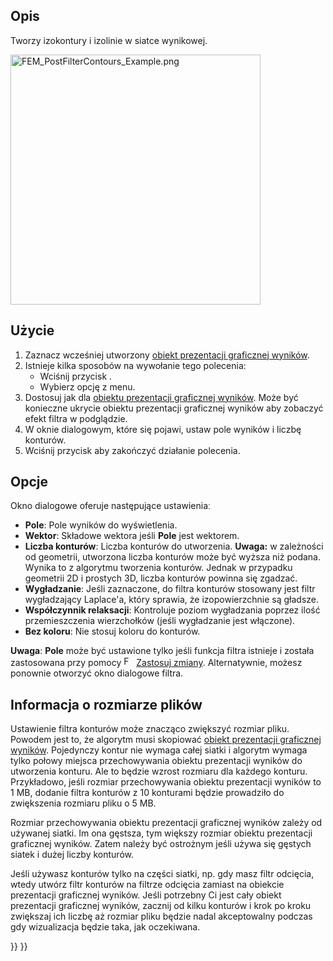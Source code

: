 <languages/>

{{Docnav
|[[FEM_PostFilterClipRegion/pl|Filtr przycięcia obszaru]]
|[[FEM_PostFilterGlyph/pl|Filtr symboli]]
|[[FEM_Workbench/pl|środowisko pracy MES]]
|IconL=FEM_PostFilterClipRegion.svg
|IconR=FEM_PostFilterGlyph.svg
|IconC=Workbench_FEM.svg
}}

{{GuiCommand/pl
|Name=FEM PostFilterContours
|Name/pl=MES: Filtr konturów
|MenuLocation=Wyniki → Filtr konturów
|Workbenches=[[FEM_Workbench/pl|MES]]
|Version=0.21
|SeeAlso=[[FEM_PostPipelineFromResult/pl|Prezentacja graficzna wyników]], [[FEM_PostCreateFunctions/pl|Funkcje filtrów MES]], [[FEM_tutorial/pl|Poradnik MES]]
}}

<span id="Description"></span>
==Opis==

Tworzy izokontury i izolinie w siatce wynikowej.

[[File:FEM_PostFilterContours_Example.png|400px]]
{{Caption|Izokontury przedstawiające składową Y bezwzględnej gęstości strumienia magnetycznego<br> w i wokół miedzianego przewodu, wokół którego przepływa prąd elektryczny z częstotliwością 100 kHz.<br> Więcej informacji o tym modelu można znaleźć w sekcji 14 dokumentu [https://www.nic.funet.fi/index/elmer/doc/ElmerTutorials.pdf Poradnik Elmer].}}

<span id="Usage"></span>
==Użycie==

# Zaznacz wcześniej utworzony [[FEM_PostPipelineFromResult/pl|obiekt prezentacji graficznej wyników]].
# Istnieje kilka sposobów na wywołanie tego polecenia:
#* Wciśnij przycisk {{Button|[[Image:FEM_PostFilterContours.svg|16px]] [[FEM_PostFilterContours/pl|Filtr konturów]]}}.
#* Wybierz opcję {{MenuCommand|Wyniki → [[Image:FEM_PostFilterContours.svg|16px]] Filtr konturów}} z menu.
# Dostosuj {{MenuCommand|Opcje wyświetlania wyników}} jak dla [[FEM_PostPipelineFromResult/pl|obiektu prezentacji graficznej wyników]]. Może być konieczne ukrycie obiektu prezentacji graficznej wyników aby zobaczyć efekt filtra w podglądzie.
# W oknie dialogowym, które się pojawi, ustaw pole wyników i liczbę konturów.
# Wciśnij przycisk {{Button|OK}} aby zakończyć działanie polecenia.

<span id="Options"></span>
==Opcje==

Okno dialogowe oferuje następujące ustawieniaː

* '''Pole''': Pole wyników do wyświetlenia.
* '''Wektor''': Składowe wektora jeśli '''Pole''' jest wektorem.
* '''Liczba konturów''': Liczba konturów do utworzenia. '''Uwaga:''' w zależności od geometrii, utworzona liczba konturów może być wyższa niż podana. Wynika to z algorytmu tworzenia konturów. Jednak w przypadku geometrii 2D i prostych 3D, liczba konturów powinna się zgadzać.
* '''Wygładzanie''': Jeśli zaznaczone, do filtra konturów stosowany jest filtr wygładzający Laplace'a, który sprawia, że izopowierzchnie są gładsze. {{Version/pl|1.1}}
* '''Współczynnik relaksacji''': Kontroluje poziom wygładzania poprzez ilość przemieszczenia wierzchołków (jeśli wygładzanie jest włączone). {{Version/pl|1.1}}
* '''Bez koloru''': Nie stosuj koloru do konturów.

'''Uwaga''': '''Pole''' może być ustawione tylko jeśli funkcja filtra istnieje i została zastosowana przy pomocy [[Image:FEM_PostApplyChanges.svg|16px]] [[FEM_PostApplyChanges/pl|Zastosuj zmiany]]. Alternatywnie, możesz ponownie otworzyć okno dialogowe filtra.

<span id="File_Size_Information"></span>
==Informacja o rozmiarze plików==

Ustawienie filtra konturów może znacząco zwiększyć rozmiar pliku. Powodem jest to, że algorytm musi skopiować [[FEM_PostPipelineFromResult/pl|obiekt prezentacji graficznej wyników]]. Pojedynczy kontur nie wymaga całej siatki i algorytm wymaga tylko połowy miejsca przechowywania obiektu prezentacji wyników do utworzenia konturu. Ale to będzie wzrost rozmiaru dla każdego konturu. Przykładowo, jeśli rozmiar przechowywania obiektu prezentacji wyników to 1 MB, dodanie filtra konturów z 10 konturami będzie prowadziło do zwiększenia rozmiaru pliku o 5 MB.

Rozmiar przechowywania obiektu prezentacji graficznej wyników zależy od używanej siatki. Im ona gęstsza, tym większy rozmiar obiektu prezentacji graficznej wyników. Zatem należy być ostrożnym jeśli używa się gęstych siatek i dużej liczby konturów.

Jeśli używasz konturów tylko na części siatki, np. gdy masz filtr odcięcia, wtedy utwórz filtr konturów na filtrze odcięcia zamiast na obiekcie prezentacji graficznej wyników. Jeśli potrzebny Ci jest cały obiekt prezentacji graficznej wyników, zacznij od kilku konturów i krok po kroku zwiększaj ich liczbę aż rozmiar pliku będzie nadal akceptowalny podczas gdy wizualizacja będzie taka, jak oczekiwana.


{{Docnav
|[[FEM_PostFilterClipRegion/pl|Filtr przycięcia obszaru]]
|[[FEM_PostFilterGlyph/pl|Filtr symboli]]
|[[FEM_Workbench/pl|środowisko pracy MES]]
|IconL=FEM_PostFilterClipRegion.svg
|IconR=FEM_PostFilterGlyph.svg
|IconC=Workbench_FEM.svg
}}

{{FEM_Tools_navi{{#translation:}}}}
{{Userdocnavi{{#translation:}}}}